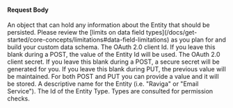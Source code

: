 
#### Request Body

<APIBlock>
  <APIField name="entity.data" type="Object" optional>
    An object that can hold any information about the Entity that should be persisted. Please review the [limits on data field types](/docs/get-started/core-concepts/limitations#data-field-limitations) as you plan for and build your custom data schema.
  </APIField>
  <APIField name="entity.clientId" type="String" optional>
    The OAuth 2.0 client Id. If you leave this blank during a POST, the value of the Entity Id will be used.
  </APIField>
  <APIField name="entity.clientSecret" type="String" optional>
    The OAuth 2.0 client secret. If you leave this blank during a POST, a secure secret will be generated for you. If you leave this blank during PUT, the previous value will be maintained. For both POST and PUT you can provide a value and it will be stored.
  </APIField>
  <APIField name="entity.name" type="String" required>
    A descriptive name for the Entity (i.e. "Raviga" or "Email Service").
  </APIField>
  <APIField name="entity.type.id" type="UUID" required>
    The Id of the Entity Type. Types are consulted for permission checks.
  </APIField>
</APIBlock>

<JSON title="Example Request JSON" src="entities/request.json" />
